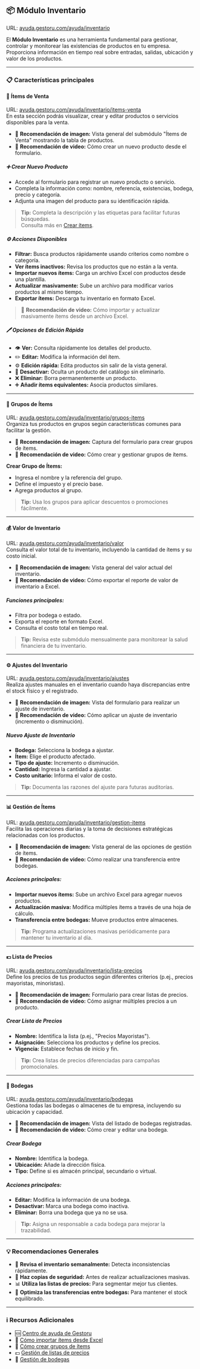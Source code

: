 ## 📦 Módulo Inventario  
URL: [ayuda.gestoru.com/ayuda/inventario](https://ayuda.gestoru.com/ayuda/inventario)  

El **Módulo Inventario** es una herramienta fundamental para gestionar, controlar y monitorear las existencias de productos en tu empresa. Proporciona información en tiempo real sobre entradas, salidas, ubicación y valor de los productos.  

---

### 📋 Características principales  

#### 📌 Ítems de Venta  
URL: [ayuda.gestoru.com/ayuda/inventario/items-venta](https://ayuda.gestoru.com/ayuda/inventario/items-venta)  
En esta sección podrás visualizar, crear y editar productos o servicios disponibles para la venta.  

- 📸 **Recomendación de imagen:** Vista general del submódulo "Ítems de Venta" mostrando la tabla de productos.  
- 🎥 **Recomendación de video:** Cómo crear un nuevo producto desde el formulario.  

##### ➕ Crear Nuevo Producto  
- Accede al formulario para registrar un nuevo producto o servicio.  
- Completa la información como: nombre, referencia, existencias, bodega, precio y categoría.  
- Adjunta una imagen del producto para su identificación rápida.  

> **Tip:** Completa la descripción y las etiquetas para facilitar futuras búsquedas.  
> Consulta más en [Crear ítems](https://ayuda.gestoru.com/ayuda/inventario/crear-item).  

##### ⚙️ Acciones Disponibles  
- **Filtrar:** Busca productos rápidamente usando criterios como nombre o categoría.  
- **Ver ítems inactivos:** Revisa los productos que no están a la venta.  
- **Importar nuevos ítems:** Carga un archivo Excel con productos desde una plantilla.  
- **Actualizar masivamente:** Sube un archivo para modificar varios productos al mismo tiempo.  
- **Exportar ítems:** Descarga tu inventario en formato Excel.  

> 🎥 **Recomendación de video:** Cómo importar y actualizar masivamente ítems desde un archivo Excel.  

##### 🖊️ Opciones de Edición Rápida  
- 👁️ **Ver:** Consulta rápidamente los detalles del producto.  
- ✏️ **Editar:** Modifica la información del ítem.  
- ⚙️ **Edición rápida:** Edita productos sin salir de la vista general.  
- 🚫 **Desactivar:** Oculta un producto del catálogo sin eliminarlo.  
- ❌ **Eliminar:** Borra permanentemente un producto.  
- ➕ **Añadir ítems equivalentes:** Asocia productos similares.  

---

#### 📂 Grupos de Ítems  
URL: [ayuda.gestoru.com/ayuda/inventario/grupos-items](https://ayuda.gestoru.com/ayuda/inventario/grupos-items)  
Organiza tus productos en grupos según características comunes para facilitar la gestión.  

- 📸 **Recomendación de imagen:** Captura del formulario para crear grupos de ítems.  
- 🎥 **Recomendación de video:** Cómo crear y gestionar grupos de ítems.  

**Crear Grupo de Ítems:**  
- Ingresa el nombre y la referencia del grupo.  
- Define el impuesto y el precio base.  
- Agrega productos al grupo.  

> **Tip:** Usa los grupos para aplicar descuentos o promociones fácilmente.  

---

#### 💰 Valor de Inventario  
URL: [ayuda.gestoru.com/ayuda/inventario/valor](https://ayuda.gestoru.com/ayuda/inventario/valor)  
Consulta el valor total de tu inventario, incluyendo la cantidad de ítems y su costo inicial.  

- 📸 **Recomendación de imagen:** Vista general del valor actual del inventario.  
- 🎥 **Recomendación de video:** Cómo exportar el reporte de valor de inventario a Excel.  

##### Funciones principales:  
- Filtra por bodega o estado.  
- Exporta el reporte en formato Excel.  
- Consulta el costo total en tiempo real.  

> **Tip:** Revisa este submódulo mensualmente para monitorear la salud financiera de tu inventario.  

---

#### ⚙️ Ajustes del Inventario  
URL: [ayuda.gestoru.com/ayuda/inventario/ajustes](https://ayuda.gestoru.com/ayuda/inventario/ajustes)  
Realiza ajustes manuales en el inventario cuando haya discrepancias entre el stock físico y el registrado.  

- 📸 **Recomendación de imagen:** Vista del formulario para realizar un ajuste de inventario.  
- 🎥 **Recomendación de video:** Cómo aplicar un ajuste de inventario (incremento o disminución).  

##### Nuevo Ajuste de Inventario  
- **Bodega:** Selecciona la bodega a ajustar.  
- **Ítem:** Elige el producto afectado.  
- **Tipo de ajuste:** Incremento o disminución.  
- **Cantidad:** Ingresa la cantidad a ajustar.  
- **Costo unitario:** Informa el valor de costo.  

> **Tip:** Documenta las razones del ajuste para futuras auditorías.  

---

#### 📊 Gestión de Ítems  
URL: [ayuda.gestoru.com/ayuda/inventario/gestion-items](https://ayuda.gestoru.com/ayuda/inventario/gestion-items)  
Facilita las operaciones diarias y la toma de decisiones estratégicas relacionadas con los productos.  

- 📸 **Recomendación de imagen:** Vista general de las opciones de gestión de ítems.  
- 🎥 **Recomendación de video:** Cómo realizar una transferencia entre bodegas.  

##### Acciones principales:  
- **Importar nuevos ítems:** Sube un archivo Excel para agregar nuevos productos.  
- **Actualización masiva:** Modifica múltiples ítems a través de una hoja de cálculo.  
- **Transferencia entre bodegas:** Mueve productos entre almacenes.  

> **Tip:** Programa actualizaciones masivas periódicamente para mantener tu inventario al día.  

---

#### 💵 Lista de Precios  
URL: [ayuda.gestoru.com/ayuda/inventario/lista-precios](https://ayuda.gestoru.com/ayuda/inventario/lista-precios)  
Define los precios de tus productos según diferentes criterios (p.ej., precios mayoristas, minoristas).  

- 📸 **Recomendación de imagen:** Formulario para crear listas de precios.  
- 🎥 **Recomendación de video:** Cómo asignar múltiples precios a un producto.  

##### Crear Lista de Precios  
- **Nombre:** Identifica la lista (p.ej., "Precios Mayoristas").  
- **Asignación:** Selecciona los productos y define los precios.  
- **Vigencia:** Establece fechas de inicio y fin.  

> **Tip:** Crea listas de precios diferenciadas para campañas promocionales.  

---

#### 🏢 Bodegas  
URL: [ayuda.gestoru.com/ayuda/inventario/bodegas](https://ayuda.gestoru.com/ayuda/inventario/bodegas)  
Gestiona todas las bodegas o almacenes de tu empresa, incluyendo su ubicación y capacidad.  

- 📸 **Recomendación de imagen:** Vista del listado de bodegas registradas.  
- 🎥 **Recomendación de video:** Cómo crear y editar una bodega.  

##### Crear Bodega  
- **Nombre:** Identifica la bodega.  
- **Ubicación:** Añade la dirección física.  
- **Tipo:** Define si es almacén principal, secundario o virtual.  

##### Acciones principales:  
- **Editar:** Modifica la información de una bodega.  
- **Desactivar:** Marca una bodega como inactiva.  
- **Eliminar:** Borra una bodega que ya no se usa.  

> **Tip:** Asigna un responsable a cada bodega para mejorar la trazabilidad.  

---

### 💡 Recomendaciones Generales  
- 📌 **Revisa el inventario semanalmente:** Detecta inconsistencias rápidamente.  
- 💾 **Haz copias de seguridad:** Antes de realizar actualizaciones masivas.  
- 📊 **Utiliza las listas de precios:** Para segmentar mejor tus clientes.  
- 🚀 **Optimiza las transferencias entre bodegas:** Para mantener el stock equilibrado.  

---

### ℹ️ Recursos Adicionales  
- 🆘 [Centro de ayuda de Gestoru](https://ayuda.gestoru.com)  
- 📑 [Cómo importar ítems desde Excel](https://ayuda.gestoru.com/ayuda/inventario/importar-items)  
- 📝 [Cómo crear grupos de ítems](https://ayuda.gestoru.com/ayuda/inventario/grupos-items)  
- 💵 [Gestión de listas de precios](https://ayuda.gestoru.com/ayuda/inventario/lista-precios)  
- 🏢 [Gestión de bodegas](https://ayuda.gestoru.com/ayuda/inventario/bodegas)  
